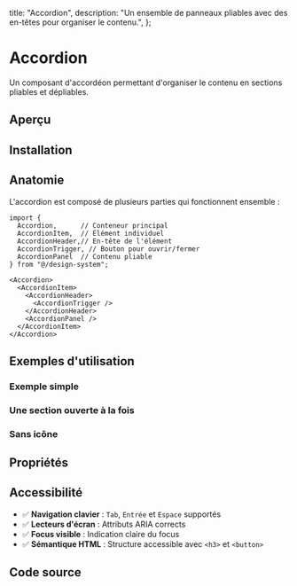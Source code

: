 
  title: "Accordion",
  description: "Un ensemble de panneaux pliables avec des en-têtes pour organiser le contenu.",
};

# Accordion

Un composant d'accordéon permettant d'organiser le contenu en sections pliables et dépliables.

## Aperçu

<AccordionBasicExample />

## Installation

<InstallTabs
  npm="npm install lucide-react"
  yarn="yarn add lucide-react"
  pnpm="pnpm add lucide-react"
  bun="bun add lucide-react"
/>

## Anatomie

L'accordion est composé de plusieurs parties qui fonctionnent ensemble :

```tsx
import {
  Accordion,      // Conteneur principal
  AccordionItem,  // Élément individuel
  AccordionHeader,// En-tête de l'élément
  AccordionTrigger, // Bouton pour ouvrir/fermer
  AccordionPanel  // Contenu pliable
} from "@/design-system";

<Accordion>
  <AccordionItem>
    <AccordionHeader>
      <AccordionTrigger />
    </AccordionHeader>
    <AccordionPanel />
  </AccordionItem>
</Accordion>
```

## Exemples d'utilisation

### Exemple simple

<AccordionSimpleExample />

### Une section ouverte à la fois

<AccordionExclusiveExample />

### Sans icône

<AccordionNoIconExample />

## Propriétés

<AccordionPropertiesTable />

## Accessibilité

- ✅ **Navigation clavier** : `Tab`, `Entrée` et `Espace` supportés
- ✅ **Lecteurs d'écran** : Attributs ARIA corrects
- ✅ **Focus visible** : Indication claire du focus
- ✅ **Sémantique HTML** : Structure accessible avec `<h3>` et `<button>`

## Code source

<AccordionDownloadCode />